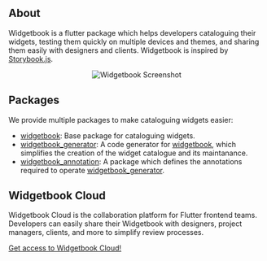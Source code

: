 ## About

Widgetbook is a flutter package which helps developers cataloguing their widgets, testing them quickly on multiple devices and themes, and sharing them easily with designers and clients. Widgetbook is inspired by [Storybook.js](https://storybook.js.org/).

<p align="center">
<img src="https://raw.githubusercontent.com/widgetbook/widgetbook/main/docs/assets/Screenshot.jpg" alt="Widgetbook Screenshot" />
</p>

## Packages

We provide multiple packages to make cataloguing widgets easier:

- [widgetbook](/widgetbook/overview): Base package for cataloguing widgets.
- [widgetbook_generator](/widgetbook-generator/overview): A code generator for [widgetbook](/widgetbook/overview), which simplifies the creation of the widget catalogue and its maintanance.
- [widgetbook_annotation](/widgetbook-annotation/overview): A package which defines the annotations required to operate [widgetbook_generator](/widgetbook-generator/overview).

## Widgetbook Cloud

Widgetbook Cloud is the collaboration platform for Flutter frontend teams. Developers can easily share their Widgetbook with designers, project managers, clients, and more to simplify review processes.

[Get access to Widgetbook Cloud!](https://www.widgetbook.io/pilot-customer?utm_source=github&utm_medium=github&utm_campaign=read_me)